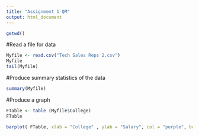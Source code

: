 ```yaml
---
title: "Assignment 1 QM"
output: html_document
---
```


```r
getwd()
```
#Read a file for data 
```r
Myfile <- read.csv("Tech Sales Reps 2.csv")
Myfile
tail(Myfile)
```
#Produce summary statistics of the data 
```r
summary(Myfile)
```
#Produce a graph
```r
FTable <- table (Myfile$College)
FTable
```
```r
barplot( FTable, xlab = "College" , ylab = "Salary", col = "purple", border = "red" )
```

